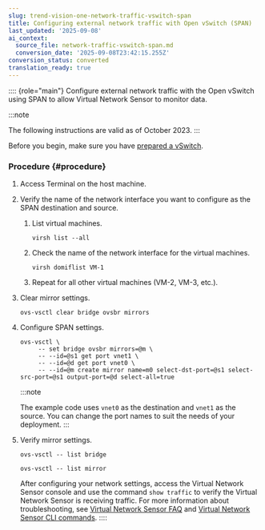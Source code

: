 ```yaml
---
slug: trend-vision-one-network-traffic-vswitch-span
title: Configuring external network traffic with Open vSwitch (SPAN)
last_updated: '2025-09-08'
ai_context:
  source_file: network-traffic-vswitch-span.md
  conversion_date: '2025-09-08T23:42:15.255Z'
conversion_status: converted
translation_ready: true
---
```


:::: {role="main"}
Configure external network traffic with the Open vSwitch using SPAN to allow Virtual Network Sensor to monitor data.

:::note

The following instructions are valid as of October 2023.
:::

Before you begin, make sure you have [prepared a vSwitch](preparing-vswitch.mdx).

### Procedure {#procedure}

1.  Access Terminal on the host machine.

2.  Verify the name of the network interface you want to configure as the SPAN destination and source.

    1.  List virtual machines.

        `virsh list --all`

    2.  Check the name of the network interface for the virtual machines.

        `virsh domiflist VM-1`

    3.  Repeat for all other virtual machines (VM-2, VM-3, etc.).

3.  Clear mirror settings.

    `ovs-vsctl clear bridge ovsbr mirrors`

4.  Configure SPAN settings.

    ``` codeblock
    ovs-vsctl \
         -- set bridge ovsbr mirrors=@m \
         -- --id=@s1 get port vnet1 \
         -- --id=@d get port vnet0 \
         -- --id=@m create mirror name=m0 select-dst-port=@s1 select-src-port=@s1 output-port=@d select-all=true
    ```

    :::note

    The example code uses `vnet0` as the destination and `vnet1` as the source. You can change the port names to suit the needs of your deployment.
    :::

5.  Verify mirror settings.

    `ovs-vsctl -- list bridge`

    `ovs-vsctl -- list mirror`

    After configuring your network settings, access the Virtual Network Sensor console and use the command `show traffic` to verify the Virtual Network Sensor is receiving traffic. For more information about troubleshooting, see [Virtual Network Sensor FAQ](virtual-network-sensor-faqs.mdx) and [Virtual Network Sensor CLI commands](virtual-network-sensor-cli-commands.mdx).
::::
